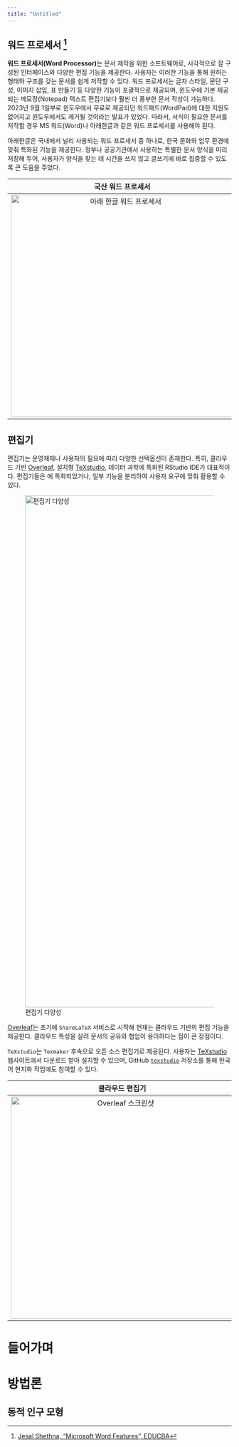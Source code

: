 ```yaml
---
title: "Untitled"
---
```




## 워드 프로세서 [^to_do-1] {#main-features}

[^to_do-1]: [Jesal Shethna, "Microsoft Word Features",
    EDUCBA](https://www.educba.com/microsoft-word-features/)

**워드 프로세서(Word Processor)**는 문서 제작을 위한 소프트웨어로,
시각적으로 잘 구성된 인터페이스와 다양한 편집 기능을 제공한다. 사용자는
이러한 기능을 통해 원하는 형태와 구조를 갖는 문서를 쉽게 저작할 수 있다.
워드 프로세서는 글자 스타일, 문단 구성, 이미지 삽입, 표 만들기 등 다양한
기능이 포괄적으로 제공되며, 윈도우에 기본 제공되는 메모장(Notepad)
텍스트 편집기보다 훨씬 더 풍부한 문서 작성이 가능하다. 2023년 9월
1일부로 윈도우에서 무료로 제공되던 워드패드(WordPad)에 대한 지원도
없어지고 윈도우에서도 제거될 것이라는 발표가 있었다. 따라서, 서식이
필요한 문서를 저작할 경우 MS 워드(Word)나 아래한글과 같은 워드
프로세서를 사용해야 된다.

아래한글은 국내에서 널리 사용되는 워드 프로세서 중 하나로, 한국 문화와
업무 환경에 맞춰 특화된 기능을 제공한다. 정부나 공공기관에서 사용하는
특별한 문서 양식을 미리 저장해 두어, 사용자가 양식을 찾는 데 시간을 쓰지
않고 글쓰기에 바로 집중할 수 있도록 큰 도움을 주었다.

|                       국산 워드 프로세서                        |                      해외 워드 프로세서                       |
|:----------------------------------:|:---------------------------------:|
| ![아래 한글 워드 프로세서](images/hangul_word.jpg){width="500"} | ![마이크로소프트 워드(Word)](images/word_ms.jpg){width="500"} |

## [\LaTeX](http://example.org) 편집기 {#latex-editor}

[\LaTeX](http://example.org) 편집기는 운영체제나 사용자의 필요에 따라
다양한 선택옵션이 존재한다. 특히, 클라우드 기반
[Overleaf](https://www.overleaf.com/), 설치형
[TeXstudio](https://www.texstudio.org/), 데이터 과학에 특화된 RStudio
IDE가 대표적이다. 편집기들은 [\LaTeX](http://example.org)에
특화되었거나, 일부 [\LaTeX](http://example.org) 기능을 분리하여 사용자
요구에 맞춰 활용할 수 있다.

![[\LaTeX](http://example.org) 편집기
다양성](images/latex-editor.png){fig-align="center" width="1151"}

[Overleaf](https://www.overleaf.com/)는 초기에 `ShareLaTeX` 서비스로
시작해 현재는 클라우드 기반의 [\LaTeX](http://example.org) 편집 기능을
제공한다. 클라우드 특성을 살려 문서의 공유와 협업이 용이하다는 점이 큰
장점이다.

`TeXstudio`는 `Texmaker` 후속으로 오픈 소스 [\LaTeX](http://example.org)
편집기로 제공된다. 사용자는 [TeXstudio](https://www.texstudio.org/)
웹사이트에서 다운로드 받아 설치할 수 있으며, GitHub
[`texstudio`](https://github.com/texstudio-org/texstudio) 저장소를 통해
한국어 현지화 작업에도 참여할 수 있다.

|                                   클라우드 편집기                                    |                                     설치형 편집기                                      |
|:----------------------------------:|:----------------------------------:|
| ![Overleaf 스크린샷](images/overleaf-screenshot.png){fig-align="center" width="500"} | ![TeXstudio 스크린샷](images/texstudio-screenshot.png){fig-align="center" width="500"} |

# 들어가며

# 방법론

## 동적 인구 모형

